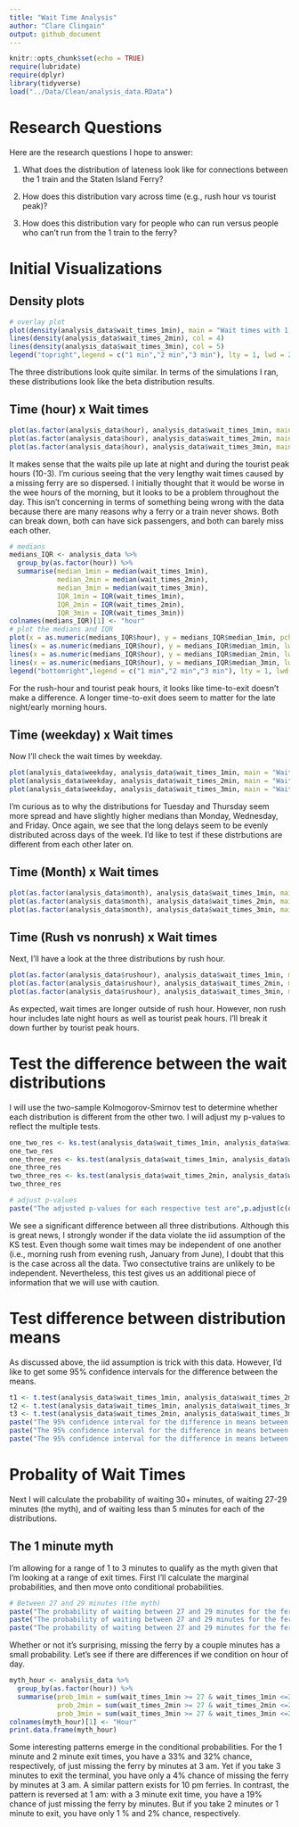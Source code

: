 ```yaml
---
title: "Wait Time Analysis"
author: "Clare Clingain"
output: github_document
---
```


```r
knitr::opts_chunk$set(echo = TRUE)
require(lubridate)
require(dplyr)
library(tidyverse)
load("../Data/Clean/analysis_data.RData")
```

# Research Questions

Here are the research questions I hope to answer:

1) What does the distribution of lateness look like for connections between the 1 train and the Staten Island Ferry?

2) How does this distribution vary across time (e.g., rush hour vs tourist peak)?

3) How does this distribution vary for people who can run versus people who can't run from the 1 train to the ferry?

# Initial Visualizations

## Density plots

```r
# overlay plot
plot(density(analysis_data$wait_times_1min), main = "Wait times with 1, 2, and 3 minutes exit time", col = 2)
lines(density(analysis_data$wait_times_2min), col = 4)
lines(density(analysis_data$wait_times_3min), col = 5)
legend("topright",legend = c("1 min","2 min","3 min"), lty = 1, lwd = 2, col = c(2,4,5))
```

The three distributions look quite similar. In terms of the simulations I ran, these distributions look like the beta distribution results. 

## Time (hour) x Wait times

```r
plot(as.factor(analysis_data$hour), analysis_data$wait_times_1min, main = "Wait times  (1 min exit time)",xlab = "Hour of day",ylab = "Wait time")
plot(as.factor(analysis_data$hour), analysis_data$wait_times_2min, main = "Wait times  (2 min exit time)",xlab = "Hour of day",ylab = "Wait time")
plot(as.factor(analysis_data$hour), analysis_data$wait_times_3min, main = "Wait times (3 min exit time)",xlab = "Hour of day",ylab = "Wait time")
```

It makes sense that the waits pile up late at night and during the tourist peak hours (10-3). I'm curious seeing that the very lengthy wait times caused by a missing ferry are so dispersed. I initially thought that it would be worse in the wee hours of the morning, but it looks to be a problem throughout the day. This isn't concerning in terms of something being wrong with the data because there are many reasons why a ferry or a train never shows. Both can break down, both can have sick passengers, and both can barely miss each other. 

```r
# medians
medians_IQR <- analysis_data %>% 
  group_by(as.factor(hour)) %>% 
  summarise(median_1min = median(wait_times_1min),
            median_2min = median(wait_times_2min),
            median_3min = median(wait_times_3min),
            IQR_1min = IQR(wait_times_1min),
            IQR_2min = IQR(wait_times_2min),
            IQR_3min = IQR(wait_times_3min))
colnames(medians_IQR)[1] <- "hour"
# plot the medians and IQR
plot(x = as.numeric(medians_IQR$hour), y = medians_IQR$median_1min, pch = 16, main = "Median wait times by hour", ylab = "Wait time (in minutes)", xlab = "Hour")
lines(x = as.numeric(medians_IQR$hour), y = medians_IQR$median_1min, lwd = 2)
lines(x = as.numeric(medians_IQR$hour), y = medians_IQR$median_2min, lwd = 2, col = 2, type = 'o', pch = 16)
lines(x = as.numeric(medians_IQR$hour), y = medians_IQR$median_3min, lwd = 2, col = 4, type = 'o', pch = 16)
legend("bottomright",legend = c("1 min","2 min","3 min"), lty = 1, lwd = 2, col = c(1,2,4))
```

For the rush-hour and tourist peak hours, it looks like time-to-exit doesn't make a difference. A longer time-to-exit does seem to matter for the late night/early morning hours. 

## Time (weekday) x Wait times

Now I'll check the wait times by weekday. 

```r
plot(analysis_data$weekday, analysis_data$wait_times_1min, main = "Wait times (1 min exit time)",xlab = "Day of the week",ylab = "Wait time")
plot(analysis_data$weekday, analysis_data$wait_times_2min, main = "Wait times (2 min exit time)",xlab = "Day of the week",ylab = "Wait time")
plot(analysis_data$weekday, analysis_data$wait_times_3min, main = "Wait times (3 min exit time)",xlab = "Day of the week",ylab = "Wait time")
```

I'm curious as to why the distributions for Tuesday and Thursday seem more spread and have slightly higher medians than Monday, Wednesday, and Friday. Once again, we see that the long delays seem to be evenly distributed across days of the week. I'd like to test if these distrbutions are different from each other later on. 

## Time (Month) x Wait times

```r
plot(as.factor(analysis_data$month), analysis_data$wait_times_1min, main = "Wait times (1 min exit time)",xlab = "Month",ylab = "Wait time")
plot(as.factor(analysis_data$month), analysis_data$wait_times_2min, main = "Wait times (2 min exit time)",xlab = "Month",ylab = "Wait time")
plot(as.factor(analysis_data$month), analysis_data$wait_times_3min, main = "Wait times (3 min exit time)",xlab = "Month",ylab = "Wait time")
```

## Time (Rush vs nonrush) x Wait times

Next, I'll have a look at the three distributions by rush hour. 

```r
plot(as.factor(analysis_data$rushour), analysis_data$wait_times_1min, main = "Wait times (1 min exit time)",xlab = "Rush hour vs Non-rush hour",ylab = "Wait time")
plot(as.factor(analysis_data$rushour), analysis_data$wait_times_2min, main = "Wait times (2 min exit time)",xlab = "Rush hour vs Non-rush hour",ylab = "Wait time")
plot(as.factor(analysis_data$rushour), analysis_data$wait_times_3min, main = "Wait times (3 min exit time)",xlab = "Rush hour vs Non-rush hourk",ylab = "Wait time")
```

As expected, wait times are longer outside of rush hour. However, non rush hour includes late night hours as well as tourist peak hours. I'll break it down further by tourist peak hours. 

# Test the difference between the wait distributions

I will use the two-sample Kolmogorov-Smirnov test to determine whether each distribution is different from the other two. I will adjust my p-values to reflect the multiple tests. 

```r
one_two_res <- ks.test(analysis_data$wait_times_1min, analysis_data$wait_times_2min)
one_two_res
one_three_res <- ks.test(analysis_data$wait_times_1min, analysis_data$wait_times_3min)
one_three_res
two_three_res <- ks.test(analysis_data$wait_times_2min, analysis_data$wait_times_3min)
two_three_res

# adjust p-values
paste("The adjusted p-values for each respective test are",p.adjust(c(one_two_res$p.value, one_three_res$p.value, two_three_res$p.value), method = "hochberg"))
```

We see a significant difference between all three distributions. Although this is great news, I strongly wonder if the data violate the iid assumption of the KS test. Even though some wait times may be independent of one another (i.e., morning rush from evening rush, January from June), I doubt that this is the case across all the data. Two consectutive trains are unlikely to be independent. Nevertheless, this test gives us an additional piece of information that we will use with caution. 

# Test difference between distribution means

As discussed above, the iid assumption is trick with this data. However, I'd like to get some 95% confidence intervals for the difference between the means.

```r
t1 <- t.test(analysis_data$wait_times_1min, analysis_data$wait_times_2min)
t2 <- t.test(analysis_data$wait_times_1min, analysis_data$wait_times_3min)
t3 <- t.test(analysis_data$wait_times_2min, analysis_data$wait_times_3min)
paste("The 95% confidence interval for the difference in means between 1min vs 2min is (", round(t1$conf.int[1],3),",", round(t1$conf.int[2],3),")")
paste("The 95% confidence interval for the difference in means between 1min vs 3min is (", round(t2$conf.int[1],3),",", round(t2$conf.int[2],3),")")
paste("The 95% confidence interval for the difference in means between 2min vs 3min is (", round(t3$conf.int[1],3),",", round(t3$conf.int[2],3),")")
```

# Probality of Wait Times

Next I will calculate the probability of waiting 30+ minutes, of waiting 27-29 minutes (the myth), and of waiting less than 5 minutes for each of the distributions.

## The 1 minute myth

I'm allowing for a range of 1 to 3 minutes to qualify as the myth given that I'm looking at a range of exit times. First I'll calculate the marginal probabilities, and then move onto conditional probabilities. 

```r
# Between 27 and 29 minutes (the myth)
paste("The probability of waiting between 27 and 29 minutes for the ferry is",round(sum(analysis_data$wait_times_1min >= 27 & analysis_data$wait_times_1min <= 29.9)/dim(analysis_data)[1],2))
paste("The probability of waiting between 27 and 29 minutes for the ferry is",round(sum(analysis_data$wait_times_2min >= 27 & analysis_data$wait_times_2min <= 29.9)/dim(analysis_data)[1],2))
paste("The probability of waiting between 27 and 29 minutes for the ferry is",round(sum(analysis_data$wait_times_3min >= 27 & analysis_data$wait_times_3min <= 29.9)/dim(analysis_data)[1],2))
```

Whether or not it's surprising, missing the ferry by a couple minutes has a small probability. Let's see if there are differences if we condition on hour of day.

```r
myth_hour <- analysis_data %>% 
  group_by(as.factor(hour)) %>% 
  summarise(prob_1min = sum(wait_times_1min >= 27 & wait_times_1min <=29.9)/n(),
            prob_2min = sum(wait_times_2min >= 27 & wait_times_2min <=29.9)/n(),
            prob_3min = sum(wait_times_3min >= 27 & wait_times_3min <=29.9)/n())
colnames(myth_hour)[1] <- "Hour"
print.data.frame(myth_hour)
```

Some interesting patterns emerge in the conditional probabilities. For the 1 minute and 2 minute exit times, you have a 33% and 32% chance, respectively, of just missing the ferry by minutes at 3 am. Yet if you take 3 minutes to exit the terminal, you have only a 4% chance of missing the ferry by minutes at 3 am. A similar pattern exists for 10 pm ferries. In contrast, the pattern is reversed at 1 am: with a 3 minute exit time, you have a 19% chance of just missing the ferry by minutes. But if you take 2 minutes or 1 minute to exit, you have only 1 % and 2% chance, respectively. 
